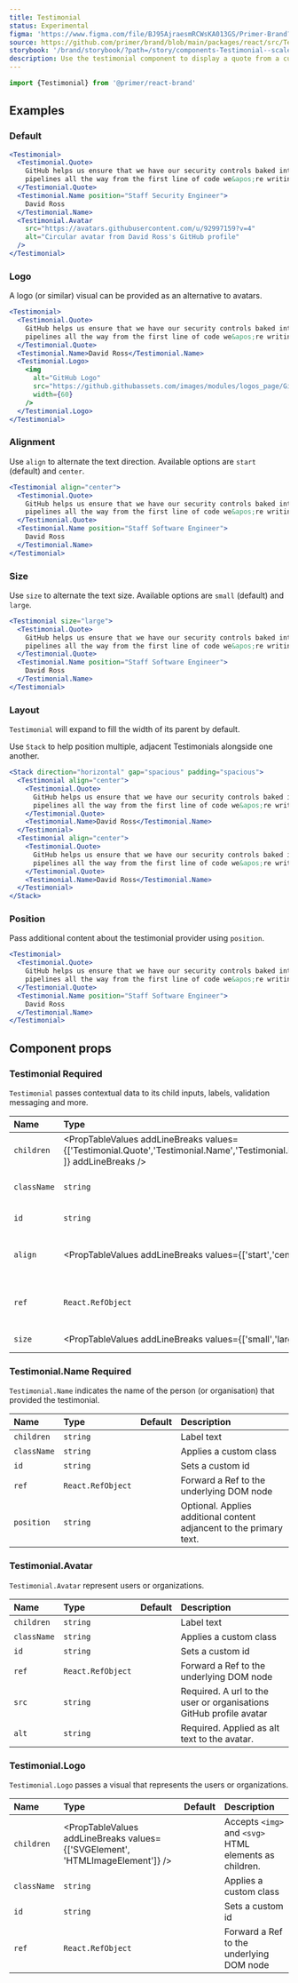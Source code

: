 ```yaml
---
title: Testimonial
status: Experimental
figma: 'https://www.figma.com/file/BJ95AjraesmRCWsKA013GS/Primer-Brand?node-id=1852%3A27522'
source: https://github.com/primer/brand/blob/main/packages/react/src/Testimonial/Testimonial.tsx
storybook: '/brand/storybook/?path=/story/components-Testimonial--scale'
description: Use the testimonial component to display a quote from a customer or user.
---
```




```js
import {Testimonial} from '@primer/react-brand'
```

## Examples

### Default

```jsx live
<Testimonial>
  <Testimonial.Quote>
    GitHub helps us ensure that we have our security controls baked into our
    pipelines all the way from the first line of code we&apos;re writing.
  </Testimonial.Quote>
  <Testimonial.Name position="Staff Security Engineer">
    David Ross
  </Testimonial.Name>
  <Testimonial.Avatar
    src="https://avatars.githubusercontent.com/u/92997159?v=4"
    alt="Circular avatar from David Ross's GitHub profile"
  />
</Testimonial>
```

### Logo

A logo (or similar) visual can be provided as an alternative to avatars.

```jsx live
<Testimonial>
  <Testimonial.Quote>
    GitHub helps us ensure that we have our security controls baked into our
    pipelines all the way from the first line of code we&apos;re writing.
  </Testimonial.Quote>
  <Testimonial.Name>David Ross</Testimonial.Name>
  <Testimonial.Logo>
    <img
      alt="GitHub Logo"
      src="https://github.githubassets.com/images/modules/logos_page/GitHub-Logo.png"
      width={60}
    />
  </Testimonial.Logo>
</Testimonial>
```

### Alignment

Use `align` to alternate the text direction. Available options are `start` (default) and `center`.

```jsx live
<Testimonial align="center">
  <Testimonial.Quote>
    GitHub helps us ensure that we have our security controls baked into our
    pipelines all the way from the first line of code we&apos;re writing.
  </Testimonial.Quote>
  <Testimonial.Name position="Staff Software Engineer">
    David Ross
  </Testimonial.Name>
</Testimonial>
```

### Size

Use `size` to alternate the text size. Available options are `small` (default) and `large`.

```jsx live
<Testimonial size="large">
  <Testimonial.Quote>
    GitHub helps us ensure that we have our security controls baked into our
    pipelines all the way from the first line of code we&apos;re writing.
  </Testimonial.Quote>
  <Testimonial.Name position="Staff Software Engineer">
    David Ross
  </Testimonial.Name>
</Testimonial>
```

### Layout

`Testimonial` will expand to fill the width of its parent by default.

Use `Stack` to help position multiple, adjacent Testimonials alongside one another.

```jsx live
<Stack direction="horizontal" gap="spacious" padding="spacious">
  <Testimonial align="center">
    <Testimonial.Quote>
      GitHub helps us ensure that we have our security controls baked into our
      pipelines all the way from the first line of code we&apos;re writing.
    </Testimonial.Quote>
    <Testimonial.Name>David Ross</Testimonial.Name>
  </Testimonial>
  <Testimonial align="center">
    <Testimonial.Quote>
      GitHub helps us ensure that we have our security controls baked into our
      pipelines all the way from the first line of code we&apos;re writing.
    </Testimonial.Quote>
    <Testimonial.Name>David Ross</Testimonial.Name>
  </Testimonial>
</Stack>
```

### Position

Pass additional content about the testimonial provider using `position`.

```jsx live
<Testimonial>
  <Testimonial.Quote>
    GitHub helps us ensure that we have our security controls baked into our
    pipelines all the way from the first line of code we&apos;re writing.
  </Testimonial.Quote>
  <Testimonial.Name position="Staff Software Engineer">
    David Ross
  </Testimonial.Name>
</Testimonial>
```

## Component props

### Testimonial <Label>Required</Label>

`Testimonial` passes contextual data to its child inputs, labels, validation messaging and more.

| Name        | Type                                                                                                                                                         |  Default  | Description                              |
| :---------- | :----------------------------------------------------------------------------------------------------------------------------------------------------------- | :-------: | :--------------------------------------- |
| `children`  | <PropTableValues addLineBreaks values={['Testimonial.Quote','Testimonial.Name','Testimonial.Logo','Testimonial.Avatar','React.ReactNode' ]} addLineBreaks /> |           | Valid child nodes                        |
| `className` | `string`                                                                                                                                                     |           | Sets a custom class                      |
| `id`        | `string`                                                                                                                                                     |           | Sets a custom id                         |
| `align`     | <PropTableValues addLineBreaks values={['start','center']}/>                                                                                                 | `'start'` | Set alignment of inner text              |
| `ref`       | `React.RefObject`                                                                                                                                            |           | Forward a Ref to the underlying DOM node |
| `size`      | <PropTableValues addLineBreaks values={['small','large']}/>                                                                                                  | `'small'` | Set size of quote's text                 |

<h3 id="Testimonial-name">
  Testimonial.Name <Label>Required</Label>
</h3>

`Testimonial.Name` indicates the name of the person (or organisation) that provided the testimonial.

| Name        | Type              | Default | Description                                                         |
| :---------- | :---------------- | :-----: | :------------------------------------------------------------------ |
| `children`  | `string`          |         | Label text                                                          |
| `className` | `string`          |         | Applies a custom class                                              |
| `id`        | `string`          |         | Sets a custom id                                                    |
| `ref`       | `React.RefObject` |         | Forward a Ref to the underlying DOM node                            |
| `position`  | `string`          |         | Optional. Applies additional content adjancent to the primary text. |

<h3 id="Testimonial-avatar">Testimonial.Avatar</h3>

`Testimonial.Avatar` represent users or organizations.

| Name        | Type              | Default | Description                                                        |
| :---------- | :---------------- | :-----: | :----------------------------------------------------------------- |
| `children`  | `string`          |         | Label text                                                         |
| `className` | `string`          |         | Applies a custom class                                             |
| `id`        | `string`          |         | Sets a custom id                                                   |
| `ref`       | `React.RefObject` |         | Forward a Ref to the underlying DOM node                           |
| `src`       | `string`          |         | Required. A url to the user or organisations GitHub profile avatar |
| `alt`       | `string`          |         | Required. Applied as alt text to the avatar.                       |

<h3 id="Testimonial-logo">Testimonial.Logo</h3>

`Testimonial.Logo` passes a visual that represents the users or organizations.

| Name        | Type                                                                          | Default | Description                                            |
| :---------- | :---------------------------------------------------------------------------- | :-----: | :----------------------------------------------------- |
| `children`  | <PropTableValues addLineBreaks values={['SVGElement', 'HTMLImageElement']} /> |         | Accepts `<img>` and `<svg>` HTML elements as children. |
| `className` | `string`                                                                      |         | Applies a custom class                                 |
| `id`        | `string`                                                                      |         | Sets a custom id                                       |
| `ref`       | `React.RefObject`                                                             |         | Forward a Ref to the underlying DOM node               |
